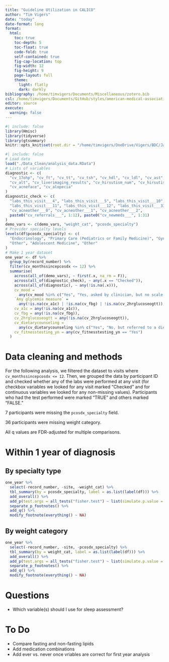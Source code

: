 ```yaml
---
title: "Guideline Utilization in CALICO"
author: "Tim Vigers"
date: "today"
date-format: long
format:
  html:
    toc: true
    toc-depth: 5
    toc-float: true
    code-fold: true
    self-contained: true
    fig-cap-location: top
    fig-width: 12
    fig-height: 9
    page-layout: full
    theme:
      light: flatly
      dark: darkly
bibliography: /home/timvigers/Documents/Miscellaneous/zotero.bib
csl: /home/timvigers/Documents/GitHub/styles/american-medical-association.csl
editor: source
execute:
  warning: false
---
```


```r
#| include: false
library(Hmisc)
library(tidyverse)
library(gtsummary)
knitr::opts_knit$set(root.dir = "/home/timvigers/OneDrive/Vigers/BDC/Janet Snell-Bergeon/CALICO")
```

```r
#| include: false
# Load data
load("./Data_Clean/analysis_data.RData")
# Lists of variables
diagnostic <- c(
  "cv_17ohp", "cv_ft", "cv_tt", "cv_tsh", "cv_hdl", "cv_ldl", "cv_ast",
  "cv_alt", "cv_liverimaging_results", "cv_hirsutism_num", "cv_hirsutism_cat",
  "cv_acneface", "cv_alopecia"
)
diagnostic_check <- c(
  "labs_this_visit___4", "labs_this_visit___5", "labs_this_visit___10",
  "labs_this_visit___11", "labs_this_visit___12", "labs_this_visit___33",
  "cv_acneother___0", "cv_acneother___1", "cv_acneother___2",
  paste0("cv_referrals___", 1:12), paste0("cv_newmeds___", 1:31)
)
demo_vars <- c(demo_vars, "weight_cat", "pcosdx_specialty")
# Provider specialty levels
levels(df$pcosdx_specialty) <- c(
  "Endocrinology", "Primary Care (Pediatrics or Family Medicine)", "Gynecology",
  "Other", "Adolescent Medicine", "Other"
)
# Make 1 year dataset
one_year <- df %>%
  group_by(record_number) %>%
  filter(cv_monthssincepcosdx <= 12) %>%
  summarise(
    across(all_of(demo_vars), ~ first(.x, na_rm = F)),
    across(all_of(diagnostic_check), ~ any(.x == "Checked")),
    across(all_of(diagnostic), ~ any(!is.na(.x))),
    cv_mood =
      any(cv_mood %in% c("Yes", "Yes, asked by clinician, but no scale used.")),
    `Any glycemia measure` =
      any(!is.na(cv_a1c) | !is.na(cv_fbg) | !is.na(cv_2hrglucoseogtt)),
    cv_a1c = any(!is.na(cv_a1c)),
    cv_fbg = any(!is.na(cv_fbg)),
    cv_2hrglucoseogtt = any(!is.na(cv_2hrglucoseogtt)),
    cv_dietarycounseling =
      any(cv_dietarycounseling %in% c("Yes", "No, but referred to a dietitian")),
    cv_fitnesstesting_yn = any(cv_fitnesstesting_yn == "Yes")
  )
```

# Data cleaning and methods

For the following analysis, we filtered the dataset to visits where `cv_monthssincepcosdx <= 12`. Then, we grouped the data by participant ID and checked whether any of the labs were performed at any visit (for checkbox variables we looked for any visit marked "Checked" and for continuous variables we looked for any non-missing values). Participants who had the test performed were marked "TRUE" and others marked "FALSE."

7 participants were missing the `pcosdx_specialty` field.

36 participants were missing weight category.

All q values are FDR-adjusted for multiple comparisons.

# Within 1 year of diagnosis

## By specialty type

```r
one_year %>%
  select(-record_number, -site, -weight_cat) %>%
  tbl_summary(by = pcosdx_specialty, label = as.list(label(df))) %>%
  add_overall() %>%
  add_p(test.args = all_tests("fisher.test") ~ list(simulate.p.value = TRUE)) %>%
  separate_p_footnotes() %>%
  add_q() %>%
  modify_footnote(everything() ~ NA)
```

## By weight category

```r
one_year %>%
  select(-record_number, -site, -pcosdx_specialty) %>%
  tbl_summary(by = weight_cat, label = as.list(label(df))) %>%
  add_overall() %>%
  add_p(test.args = all_tests("fisher.test") ~ list(simulate.p.value = TRUE)) %>%
  separate_p_footnotes() %>%
  add_q() %>%
  modify_footnote(everything() ~ NA)
```

# Questions

- Which variable(s) should I use for sleep assessment?

# To Do

- Compare fasting and non-fasting lipids
- Add medication combinations
- Add ever vs. never once vriables are correct for first year analysis
